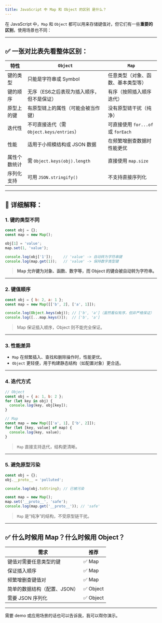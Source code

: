 ```yaml
---
title: JavaScript 中 Map 和 Object 的区别 是什么？
---
```


在 JavaScript 中，`Map` 和 `Object` 都可以用来存储键值对，但它们有一些**重要的区别**，使用场景也不同：

---

## ✅ 一张对比表先看整体区别：

| 特性     | `Object`                        | `Map`                        |
| ------ | ------------------------------- | ---------------------------- |
| 键的类型   | 只能是字符串或 Symbol                  | 任意类型（对象、函数、基本类型等）            |
| 键的顺序   | 无序（ES6之后表现为插入顺序，但不是保证）          | 有序（按照插入顺序迭代）                 |
| 原型上的键  | 有原型链上的属性（可能会被当作键）               | 没有原型链干扰（纯净）                  |
| 迭代性    | 不可直接迭代（需 `Object.keys/entries`） | 可直接使用 `for...of` 或 `forEach` |
| 性能     | 适用于小规模结构或 JSON 数据               | 在频繁增删查数据时性能更优                |
| 属性个数统计 | 需 `Object.keys(obj).length`     | 直接使用 `map.size`              |
| 序列化支持  | 可用 `JSON.stringify()`           | 不支持直接序列化                     |

---

## 🧠 详细解释：

### 1. **键的类型不同**

```js
const obj = {};
const map = new Map();

obj[1] = 'value';
map.set(1, 'value');

console.log(obj['1']);     // 'value' -> 自动转为字符串键
console.log(map.get(1));   // 'value' -> 保持数字类型键
```

> **Map 允许键为对象、函数、数字等，而 Object 的键会被自动转为字符串。**

---

### 2. **键值顺序**

```js
const obj = { b: 2, a: 1 };
const map = new Map([['b', 2], ['a', 1]]);

console.log(Object.keys(obj)); // ['b', 'a']（虽然看似有序，但非严格保证）
console.log([...map.keys()]);  // ['b', 'a']
```

> Map 保证插入顺序，Object 则不能完全保证。

---

### 3. **性能差异**

* `Map` 在频繁插入、查找和删除操作时，性能更优。
* `Object` 更轻便，用于构建静态结构（如配置对象）更合适。

---

### 4. **迭代方式**

```js
// Object
const obj = { a: 1, b: 2 };
for (let key in obj) {
  console.log(key, obj[key]);
}

// Map
const map = new Map([['a', 1], ['b', 2]]);
for (let [key, value] of map) {
  console.log(key, value);
}
```

> `Map` 直接支持迭代，结构更清晰。

---

### 5. **避免原型污染**

```js
const obj = {};
obj.__proto__ = 'polluted';

console.log(obj.toString); // 已被污染

const map = new Map();
map.set('__proto__', 'safe');
console.log(map.get('__proto__')); // 'safe'
```

> `Map` 是“纯净”的结构，不受原型链干扰。

---

## ✅ 什么时候用 Map？什么时候用 Object？

| 需求               | 推荐       |
| ---------------- | -------- |
| 键值对需要任意类型的键      | ✅ Map    |
| 保证插入顺序           | ✅ Map    |
| 频繁增删查键值对         | ✅ Map    |
| 简单的数据结构（配置、JSON） | ✅ Object |
| 需要 JSON 序列化      | ✅ Object |

---

需要 demo 或应用场景的话也可以告诉我，我可以帮你演示。


